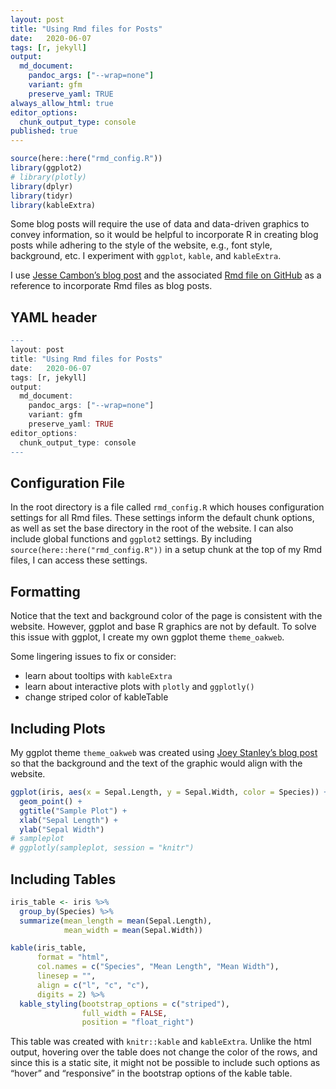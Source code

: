 ```yaml
---
layout: post
title: "Using Rmd files for Posts"
date:   2020-06-07
tags: [r, jekyll]
output:
  md_document:
    pandoc_args: ["--wrap=none"]
    variant: gfm
    preserve_yaml: TRUE
always_allow_html: true
editor_options:
  chunk_output_type: console
published: true
---
```


```r
source(here::here("rmd_config.R"))
library(ggplot2)
# library(plotly)
library(dplyr)
library(tidyr)
library(kableExtra)
```

Some blog posts will require the use of data and data-driven graphics to convey information, so it would be helpful to incorporate R in creating blog posts while adhering to the style of the website, e.g., font style, background, etc. I experiment with `ggplot`, `kable`, and `kableExtra`.

I use [Jesse Cambon's blog post](https://jessecambon.github.io/2019/12/08/practical-tidy-evaluation.html) and the associated [Rmd file on GitHub](https://github.com/jessecambon/jessecambon.github.io/blob/master/_posts/2020-03-22-deploying-rmarkdown-online.Rmd) as a reference to incorporate Rmd files as blog posts.

## YAML header
```r
---
layout: post
title: "Using Rmd files for Posts"
date:   2020-06-07
tags: [r, jekyll]
output:
  md_document:
    pandoc_args: ["--wrap=none"]
    variant: gfm
    preserve_yaml: TRUE
editor_options:
  chunk_output_type: console
---
```


## Configuration File

In the root directory is a file called `rmd_config.R` which houses configuration settings for all Rmd files. These settings inform the default chunk options, as well as set the base directory in the root of the website. I can also include global functions and `ggplot2` settings. By including `source(here::here("rmd_config.R"))` in a setup chunk at the top of my Rmd files, I can access these settings.

## Formatting

Notice that the text and background color of the page is consistent with the website. However, ggplot and base R graphics are not by default. To solve this issue with ggplot, I create my own ggplot theme `theme_oakweb`.

Some lingering issues to fix or consider:

* learn about tooltips with `kableExtra`
* learn about interactive plots with `plotly` and `ggplotly()`
* change striped color of kableTable


## Including Plots

My ggplot theme `theme_oakweb` was created using [Joey Stanley's blog post](http://joeystanley.com/blog/custom-themes-in-ggplot2) so that the background and the text of the graphic would align with the website.

<!-- I also reference [Juuso Parkkinen's blog post](https://ouzor.github.io/blog/2014/11/21/interactive-visualizations.html) to try out `plotly::ggplotly()`.  -->

```r
ggplot(iris, aes(x = Sepal.Length, y = Sepal.Width, color = Species)) +
  geom_point() +
  ggtitle("Sample Plot") +
  xlab("Sepal Length") +
  ylab("Sepal Width")
# sampleplot
# ggplotly(sampleplot, session = "knitr")
```

## Including Tables

```r
iris_table <- iris %>%
  group_by(Species) %>%
  summarize(mean_length = mean(Sepal.Length),
            mean_width = mean(Sepal.Width))

kable(iris_table,
      format = "html",
      col.names = c("Species", "Mean Length", "Mean Width"),
      linesep = "",
      align = c("l", "c", "c"),
      digits = 2) %>%
  kable_styling(bootstrap_options = c("striped"),
                full_width = FALSE,
                position = "float_right")
```

This table was created with `knitr::kable` and `kableExtra`. Unlike the html output, hovering over the table does not change the color of the rows, and since this is a static site, it might not be possible to include such options as "hover" and "responsive" in the bootstrap options of the kable table.

